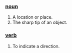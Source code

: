 ===[[noun]]===
# A location or place.
# The sharp tip of an object.

===[[verb]]===
#To indicate a direction.